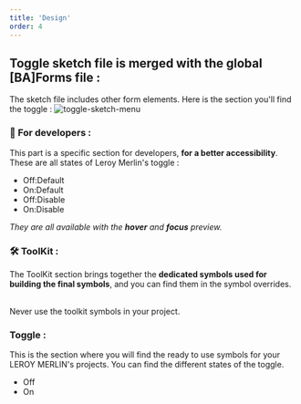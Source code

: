 ```yaml
---
title: 'Design'
order: 4
---
```


## Toggle sketch file is merged with the global [BA]Forms file :

The sketch file includes other form elements. Here is the section you'll find the toggle :
![toggle-sketch-menu](toggle-sketch-menu.png)

### **👾 For developers :**

This part is a specific section for developers, **for a better accessibility**. These are all states of Leroy Merlin's toggle :

- Off:Default
- On:Default
- Off:Disable
- On:Disable

_They are all available with the **hover** and **focus** preview._

### **🛠 ToolKit :**

The ToolKit section brings together the **dedicated symbols used for building the final symbols**, and you can find them in the symbol overrides.

<br />

<Hint type="dont">
  <HintItem dont>Never use the toolkit symbols in your project.</HintItem>
</Hint>

### **Toggle :**

This is the section where you will find the ready to use symbols for your LEROY MERLIN's projects. You can find the different states of the toggle.

- Off
- On
